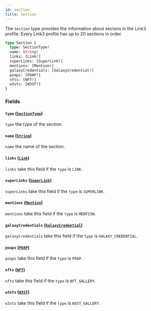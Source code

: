 ```yaml
---
id: section
title: Section
---
```



The `Section` type provides the information about secions in the Link3 profile. Every Link3 profile has up to 20 sections in order.

```graphql
type Section {
  type: SectionType!
  name: String!
  links: [Link!]
  superLinks: [SuperLink!]
  mentions: [Mention!]
  galaxyCredentials: [GalaxyCredential!]
  poaps: [POAP!]
  nfts: [NFT!]
  w3sts: [W3ST!]
}
```


### Fields

#### `type` ([`SectionType`](/cyberconnect/reference/enums/section-type))

`type` the type of the section.


#### `name` ([`String`](/cyberconnect/reference/scalars/string))

`name` the name of the section.


#### `links` ([`Link`](/cyberconnect/reference/objects/link))

`links` take this field if the `type` is `LINK`.


#### `superLinks` ([`SuperLink`](/cyberconnect/reference/objects/super-link))

`superLinks` take this field if the `type` is `SUPERLINK`.


#### `mentions` ([`Mention`](/cyberconnect/reference/objects/mention))

`mentions` take this field if the `type` is `MENTION`.


#### `galaxyCredentials` ([`GalaxyCredential`](/cyberconnect/reference/objects/galaxy-credential))

`galaxyCredentials` take this field if the `type` is `GALAXY_CREDENTIAL`.


#### `poaps` ([`POAP`](/cyberconnect/reference/objects/poap))

`poaps` take this field if the `type` is `POAP`.


#### `nfts` ([`NFT`](/cyberconnect/reference/objects/nft))

`nfts` take this field if the `type` is `NFT_GALLERY`.


#### `w3sts` ([`W3ST`](/cyberconnect/reference/objects/w3-st))

`w3sts` take this field if the `type` is `W3ST_GALLERY`.




